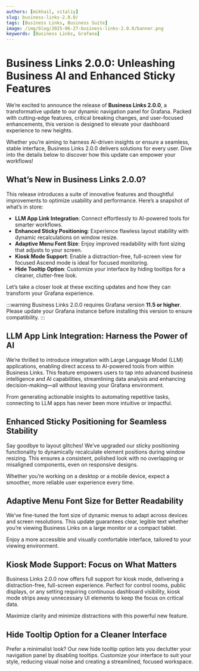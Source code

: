 ```yaml
---
authors: [mikhail, vitaliy]
slug: business-links-2.0.0/
tags: [Business Links, Business Suite]
image: /img/blog/2025-06-27-business-links-2.0.0/banner.png
keywords: [Business Links, Grafana]
---
```



# Business Links 2.0.0: Unleashing Business AI and Enhanced Sticky Features

We’re excited to announce the release of **Business Links 2.0.0**, a transformative update to our dynamic navigation panel for Grafana. Packed with cutting-edge features, critical breaking changes, and user-focused enhancements, this version is designed to elevate your dashboard experience to new heights.

Whether you’re aiming to harness AI-driven insights or ensure a seamless, stable interface, Business Links 2.0.0 delivers solutions for every user. Dive into the details below to discover how this update can empower your workflows!

## What’s New in Business Links 2.0.0?

This release introduces a suite of innovative features and thoughtful improvements to optimize usability and performance. Here’s a snapshot of what’s in store:

- **LLM App Link Integration**: Connect effortlessly to AI-powered tools for smarter workflows.
- **Enhanced Sticky Positioning**: Experience flawless layout stability with dynamic recalculations on window resize.
- **Adaptive Menu Font Size**: Enjoy improved readability with font sizing that adjusts to your screen.
- **Kiosk Mode Support**: Enable a distraction-free, full-screen view for focused Ascend mode is ideal for focused monitoring.
- **Hide Tooltip Option**: Customize your interface by hiding tooltips for a cleaner, clutter-free look.

Let’s take a closer look at these exciting updates and how they can transform your Grafana experience.

:::warning
Business Links 2.0.0 requires Grafana version **11.5 or higher**. Please update your Grafana instance before installing this version to ensure compatibility.
:::

## LLM App Link Integration: Harness the Power of AI

We’re thrilled to introduce integration with Large Language Model (LLM) applications, enabling direct access to AI-powered tools from within Business Links. This feature empowers users to tap into advanced business intelligence and AI capabilities, streamlining data analysis and enhancing decision-making—all without leaving your Grafana environment.

From generating actionable insights to automating repetitive tasks, connecting to LLM apps has never been more intuitive or impactful.

## Enhanced Sticky Positioning for Seamless Stability

Say goodbye to layout glitches! We’ve upgraded our sticky positioning functionality to dynamically recalculate element positions during window resizing. This ensures a consistent, polished look with no overlapping or misaligned components, even on responsive designs.

Whether you’re working on a desktop or a mobile device, expect a smoother, more reliable user experience every time.

## Adaptive Menu Font Size for Better Readability

We’ve fine-tuned the font size of dynamic menus to adapt across devices and screen resolutions. This update guarantees clear, legible text whether you’re viewing Business Links on a large monitor or a compact tablet.

Enjoy a more accessible and visually comfortable interface, tailored to your viewing environment.

## Kiosk Mode Support: Focus on What Matters

Business Links 2.0.0 now offers full support for kiosk mode, delivering a distraction-free, full-screen experience. Perfect for control rooms, public displays, or any setting requiring continuous dashboard visibility, kiosk mode strips away unnecessary UI elements to keep the focus on critical data.

Maximize clarity and minimize distractions with this powerful new feature.

## Hide Tooltip Option for a Cleaner Interface

Prefer a minimalist look? Our new hide tooltip option lets you declutter your navigation panel by disabling tooltips. Customize your interface to suit your style, reducing visual noise and creating a streamlined, focused workspace.

<GettingStarted />

<Feedback />
